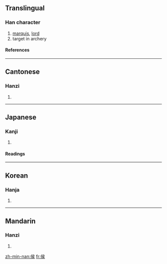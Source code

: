 ==Translingual==
===Han character===
{{Han char|rn=9|rad=人|as=07|sn=9|four=2723<sub>4</sub>|canj=人弓一大 (ONMK)}}
# [[marquis]], [[lord]]
# target in archery
====References====
{{Han ref|kx=0103.070|dkj=00633|dj=0218.200|hdz=10167.010|uh=4FAF|ud=20399|bh=AB4A|bd=43850}}
----
==Cantonese==
===Hanzi===
{{yue-hanzi|jyut=|y=hau4, hau6}}
# {{defn|Cantonese}}
----
==Japanese==
===Kanji===
{{ja-kanji|grade=|rs=人07}}
# {{defn|Japanese}} 
====Readings====
{{ja-readings|on=[[こう]] (kō)|kun=[[まと]] (mato), [[きみ]] (kimi)}}
----
==Korean==
===Hanja===
{{ko-hanja|hangeul=[[후]], [[혜]]|eumhun=제후, 어조사 혜|rv=hu|mr=hu}}
# {{defn|Korean}}
----
==Mandarin==
===Hanzi===
{{cmn-hanzi|pin=[[hóu]] (hou2)|wg=hou<sup>2</sup>}}
# {{defn|Mandarin}}

[[zh-min-nan:侯]]
[[fr:侯]]